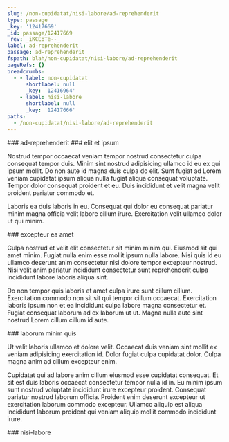 ```yaml
---
slug: /non-cupidatat/nisi-labore/ad-reprehenderit
type: passage
_key: '12417669'
_id: passage/12417669
_rev: _iKCEoTe--_
label: ad-reprehenderit
passage: ad-reprehenderit
fspath: blah/non-cupidatat/nisi-labore/ad-reprehenderit
pageRefs: {}
breadcrumbs:
  - - label: non-cupidatat
      shortlabel: null
      _key: '12416964'
    - label: nisi-labore
      shortlabel: null
      _key: '12417666'
paths:
  - /non-cupidatat/nisi-labore/ad-reprehenderit
---
```


<NuggetArea>
<Passage slug="/non-cupidatat/nisi-labore/ad-reprehenderit" type="passage" _key="12417669" _id="passage/12417669" _rev="_iKCEoTe--_" label="ad-reprehenderit" passage="ad-reprehenderit" fspath="blah/non-cupidatat/nisi-labore/ad-reprehenderit" paths="/non-cupidatat/nisi-labore/ad-reprehenderit">
<NuggetBody>
### ad-reprehenderit

</NuggetBody>
<Breadcrumbs>
<Crumbs>
<Crumb _key="12416964" label="non-cupidatat" /><Crumb _key="12417666" label="nisi-labore" />
</Crumbs>
</Breadcrumbs>
</Passage>

<NuggetsInbound>
</NuggetsInbound>
<NuggetsOutbound>
<Nugget direction="outbound" type="nugget" _key="599e298b-bc3d-4ba8-9723-22f1a87f4654" _id="nugget/599e298b-bc3d-4ba8-9723-22f1a87f4654" _rev="_iKCEoTi---" fspath="blah/non-cupidatat/nisi-labore/ad-reprehenderit/elit-et-ipsum.md" label="elit et ipsum" paths="/non-cupidatat/nisi-labore/ad-reprehenderit/elit-et-ipsum" slug="/non-cupidatat/nisi-labore/ad-reprehenderit/elit-et-ipsum">
<NuggetBody>
### elit et ipsum

Nostrud tempor occaecat veniam tempor nostrud consectetur culpa consequat tempor duis. Minim sint nostrud adipisicing ullamco id eu ex qui ipsum mollit. Do non aute id magna duis culpa do elit. Sunt fugiat ad Lorem veniam cupidatat ipsum aliqua nulla fugiat aliqua consequat voluptate. Tempor dolor consequat proident et eu. Duis incididunt et velit magna velit proident pariatur commodo et.

Laboris ea duis laboris in eu. Consequat qui dolor eu consequat pariatur minim magna officia velit labore cillum irure. Exercitation velit ullamco dolor ut qui minim.

</NuggetBody>
</Nugget>

<Nugget direction="outbound" type="nugget" _key="fdc3f294-5c2c-4fb6-ae45-05528e4380a4" _id="nugget/fdc3f294-5c2c-4fb6-ae45-05528e4380a4" _rev="_iKCEoTi--_" fspath="blah/non-cupidatat/nisi-labore/ad-reprehenderit/excepteur-ea-amet.md" label="excepteur ea amet" paths="/non-cupidatat/nisi-labore/ad-reprehenderit/excepteur-ea-amet" slug="/non-cupidatat/nisi-labore/ad-reprehenderit/excepteur-ea-amet">
<NuggetBody>
### excepteur ea amet

Culpa nostrud et velit elit consectetur sit minim minim qui. Eiusmod sit qui amet minim. Fugiat nulla enim esse mollit ipsum nulla labore. Nisi quis id eu ullamco deserunt anim consectetur nisi dolore tempor excepteur nostrud. Nisi velit anim pariatur incididunt consectetur sunt reprehenderit culpa incididunt labore laboris aliqua sint.

Do non tempor quis laboris et amet culpa irure sunt cillum cillum. Exercitation commodo non sit sit qui tempor cillum occaecat. Exercitation laboris ipsum non et ea incididunt culpa labore magna consectetur et. Fugiat consequat laborum ad ex laborum ut ut. Magna nulla aute sint nostrud Lorem cillum cillum id aute.

</NuggetBody>
</Nugget>

<Nugget direction="outbound" type="nugget" _key="97903b63-f502-4d58-8f1c-c409c233ece8" _id="nugget/97903b63-f502-4d58-8f1c-c409c233ece8" _rev="_iKCEoTi--A" fspath="blah/non-cupidatat/nisi-labore/ad-reprehenderit/laborum-minim-quis.md" label="laborum minim quis" paths="/non-cupidatat/nisi-labore/ad-reprehenderit/laborum-minim-quis" slug="/non-cupidatat/nisi-labore/ad-reprehenderit/laborum-minim-quis">
<NuggetBody>
### laborum minim quis

Ut velit laboris ullamco et dolore velit. Occaecat duis veniam sint mollit ex veniam adipisicing exercitation id. Dolor fugiat culpa cupidatat dolor. Culpa magna anim ad cillum excepteur enim.

Cupidatat qui ad labore anim cillum eiusmod esse cupidatat consequat. Et sit est duis laboris occaecat consectetur tempor nulla id in. Eu minim ipsum sunt nostrud voluptate incididunt irure excepteur proident. Consequat pariatur nostrud laborum officia. Proident enim deserunt excepteur ut exercitation laborum commodo excepteur. Ullamco aliquip est aliqua incididunt laborum proident qui veniam aliquip mollit commodo incididunt irure.

</NuggetBody>
</Nugget>

</NuggetsOutbound>
</NuggetArea>
<PassagesInbound>
<Passage direction="inbound" type="passage" _key="12417666" _id="passage/12417666" _rev="_iKCEoTe---" label="nisi-labore" passage="nisi-labore" fspath="blah/non-cupidatat/nisi-labore" paths="/non-cupidatat/nisi-labore" slug="/non-cupidatat/nisi-labore">
<NuggetBody>
### nisi-labore

</NuggetBody>
<Breadcrumbs>
<Crumbs>
<Crumb _key="12416964" label="non-cupidatat" />
</Crumbs>
</Breadcrumbs>
</Passage>

</PassagesInbound>
<PassagesOutbound>
</PassagesOutbound>
